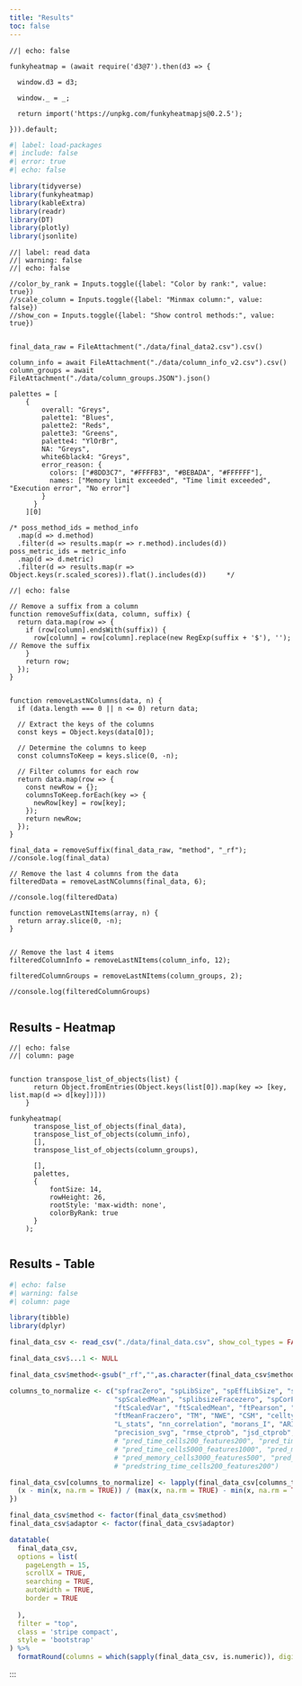 ---
title: "Results"
toc: false
---




```{ojs}
//| echo: false

funkyheatmap = (await require('d3@7').then(d3 => {

  window.d3 = d3;

  window._ = _;

  return import('https://unpkg.com/funkyheatmapjs@0.2.5');

})).default;

```


```{r setup}
#| label: load-packages
#| include: false
#| error: true
#| echo: false

library(tidyverse)
library(funkyheatmap)
library(kableExtra)
library(readr)
library(DT)
library(plotly)
library(jsonlite)
``` 



```{ojs}
//| label: read data
//| warning: false
//| echo: false

//color_by_rank = Inputs.toggle({label: "Color by rank:", value: true})
//scale_column = Inputs.toggle({label: "Minmax column:", value: false})
//show_con = Inputs.toggle({label: "Show control methods:", value: true})


final_data_raw = FileAttachment("./data/final_data2.csv").csv()

column_info = await FileAttachment("./data/column_info_v2.csv").csv()
column_groups = await FileAttachment("./data/column_groups.JSON").json()

palettes = [
    {
        overall: "Greys",
        palette1: "Blues",
        palette2: "Reds",
        palette3: "Greens",
        palette4: "YlOrBr",
        NA: "Greys",
        white6black4: "Greys",
        error_reason: {
          colors: ["#8DD3C7", "#FFFFB3", "#BEBADA", "#FFFFFF"],
          names: ["Memory limit exceeded", "Time limit exceeded", "Execution error", "No error"]
        }
      }
    ][0]     

/* poss_method_ids = method_info
  .map(d => d.method)
  .filter(d => results.map(r => r.method).includes(d))
poss_metric_ids = metric_info
  .map(d => d.metric)
  .filter(d => results.map(r => Object.keys(r.scaled_scores)).flat().includes(d))     */
```

```{ojs}
//| echo: false

// Remove a suffix from a column
function removeSuffix(data, column, suffix) {
  return data.map(row => {
    if (row[column].endsWith(suffix)) {
      row[column] = row[column].replace(new RegExp(suffix + '$'), ''); // Remove the suffix
    }
    return row;
  });
}


function removeLastNColumns(data, n) {
  if (data.length === 0 || n <= 0) return data;

  // Extract the keys of the columns
  const keys = Object.keys(data[0]);

  // Determine the columns to keep
  const columnsToKeep = keys.slice(0, -n);

  // Filter columns for each row
  return data.map(row => {
    const newRow = {};
    columnsToKeep.forEach(key => {
      newRow[key] = row[key];
    });
    return newRow;
  });
}

final_data = removeSuffix(final_data_raw, "method", "_rf");
//console.log(final_data)

// Remove the last 4 columns from the data
filteredData = removeLastNColumns(final_data, 6);

//console.log(filteredData)

function removeLastNItems(array, n) {
  return array.slice(0, -n);
}


// Remove the last 4 items
filteredColumnInfo = removeLastNItems(column_info, 12);

filteredColumnGroups = removeLastNItems(column_groups, 2);

//console.log(filteredColumnGroups)


```
::: {.column-page}
## Results - Heatmap


```{ojs}
//| echo: false
//| column: page


function transpose_list_of_objects(list) {
      return Object.fromEntries(Object.keys(list[0]).map(key => [key, list.map(d => d[key])]))
    }

funkyheatmap(
      transpose_list_of_objects(final_data),
      transpose_list_of_objects(column_info),
      [],
      transpose_list_of_objects(column_groups),
      
      [],
      palettes,
      {
          fontSize: 14,
          rowHeight: 26,
          rootStyle: 'max-width: none',
          colorByRank: true
      }
    );


```



## Results - Table
```{r}
#| echo: false
#| warning: false
#| column: page

library(tibble)
library(dplyr)

final_data_csv <- read_csv("./data/final_data.csv", show_col_types = FALSE)

final_data_csv$...1 <- NULL

final_data_csv$method<-gsub("_rf","",as.character(final_data_csv$method))

columns_to_normalize <- c("spfracZero", "spLibSize", "spEffLibSize", "spTMM", "spScaledVar", 
                          "spScaledMean", "splibsizeFracezero", "spCorPearson", "ftFracZero", 
                          "ftScaledVar", "ftScaledMean", "ftPearson", "ftScaleMeanVal", 
                          "ftMeanFraczero", "TM", "NWE", "CSM", "celltype_interaction", 
                          "L_stats", "nn_correlation", "morans_I", "ARI", "NMI", "recall_svg", 
                          "precision_svg", "rmse_ctprob", "jsd_ctprob", "mantel_cor", "cosine_cor")
                          # "pred_time_cells200_features200", "pred_time_cells3000_features500", 
                          # "pred_time_cells5000_features1000", "pred_memory_cells200_features200", 
                          # "pred_memory_cells3000_features500", "pred_memory_cells5000_features1000",
                          # "predstring_time_cells200_features200")

final_data_csv[columns_to_normalize] <- lapply(final_data_csv[columns_to_normalize], function(x) {
  (x - min(x, na.rm = TRUE)) / (max(x, na.rm = TRUE) - min(x, na.rm = TRUE))
})

final_data_csv$method <- factor(final_data_csv$method)
final_data_csv$adaptor <- factor(final_data_csv$adaptor)

datatable(
  final_data_csv,
  options = list(
    pageLength = 15,
    scrollX = TRUE,
    searching = TRUE,
    autoWidth = TRUE,
    border = TRUE
    
  ),
  filter = "top",
  class = 'stripe compact',
  style = 'bootstrap'
) %>%
  formatRound(columns = which(sapply(final_data_csv, is.numeric)), digits = 2)
```

:::

:::


